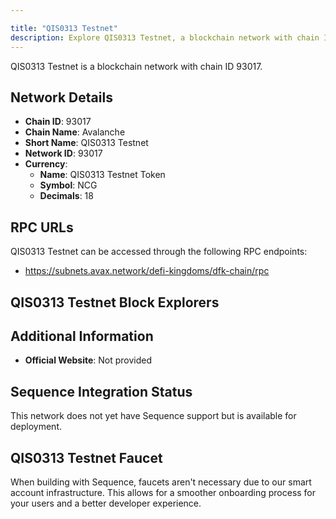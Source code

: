 ```yaml
---

title: "QIS0313 Testnet"
description: Explore QIS0313 Testnet, a blockchain network with chain ID 93017. Learn about its native currency, QIS0313 Testnet Token, and how to interact with the network.
---
```




QIS0313 Testnet is a blockchain network with chain ID 93017.

## Network Details

- **Chain ID**: 93017
- **Chain Name**: Avalanche
- **Short Name**: QIS0313 Testnet
- **Network ID**: 93017
- **Currency**: 
  - **Name**: QIS0313 Testnet Token
  - **Symbol**: NCG
  - **Decimals**: 18

## RPC URLs

QIS0313 Testnet can be accessed through the following RPC endpoints:

- https://subnets.avax.network/defi-kingdoms/dfk-chain/rpc

## QIS0313 Testnet Block Explorers



## Additional Information

- **Official Website**: Not provided

## Sequence Integration Status

This network does not yet have Sequence support but is available for deployment.

## QIS0313 Testnet Faucet

When building with Sequence, faucets aren't necessary due to our smart account infrastructure. This allows for a smoother onboarding process for your users and a better developer experience.
